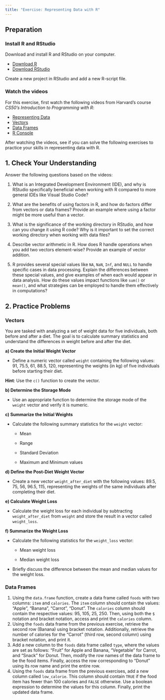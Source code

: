 ```yaml
---
title: "Exercise: Representing Data with R"
---
```


## Preparation

### Install R and RStudio

Download and install R and RStudio on your computer.

- [Download R](https://cran.r-project.org/bin/windows/base/)
- [Download RStudio](https://posit.co/download/rstudio-desktop/)

Create a new project in RStudio and add a new R-script file.

### Watch the videos

For this exercise, first watch the following videos from Harvard's course *CS50's Introduction to Programming with R*:

-   [Representing Data](https://youtu.be/QkqotQEwvxc?si=eSSKOqgYqMZdoC65)
-   [Vectors](https://youtu.be/SfFpG5Zf3S4?si=eaqKtORnOJ-9cIfY)
-   [Data Frames](https://youtu.be/bu4syntlV48?si=hG8KWQZuReEZLfP5)
-   [R Console](https://youtu.be/YoBeqjuWqpc?si=gH6tFmQ3qrfQe8pU)

After watching the videos, see if you can solve the following exercises to practice your skills in representing data with R.

## 1. Check Your Understanding

Answer the following questions based on the videos:

1.  What is an Integrated Development Environment (IDE), and why is RStudio specifically beneficial when working with R compared to more general IDEs like Visual Studio Code?

2.  What are the benefits of using factors in R, and how do factors differ from vectors or data frames? Provide an example where using a factor might be more useful than a vector.

3.  What is the significance of the working directory in RStudio, and how can you change it using R code? Why is it important to set the correct working directory when working with data files?

4.  Describe vector arithmetic in R. How does R handle operations when you add two vectors element-wise? Provide an example of vector addition.

5.  R provides several special values like `NA`, `NaN`, `Inf`, and `NULL` to handle specific cases in data processing. Explain the differences between these special values, and give examples of when each would appear in data analysis. How do these values impact functions like `sum()` or `mean()`, and what strategies can be employed to handle them effectively in computations?

## 2. Practice Problems

### Vectors

You are tasked with analyzing a set of weight data for five individuals, both before and after a diet. The goal is to calculate summary statistics and understand the differences in weight before and after the diet.

**a) Create the Initial Weight Vector**

-   Define a numeric vector called `weight` containing the following values: 91, 75.5, 61, 88.5, 120, representing the weights (in kg) of five individuals before starting their diet.

**Hint**: Use the `c()` function to create the vector.

**b) Determine the Storage Mode**

-   Use an appropriate function to determine the storage mode of the `weight` vector and verify it is numeric.

**c) Summarize the Initial Weights**

-   Calculate the following summary statistics for the `weight` vector:

    -   Mean

    -   Range

    -   Standard Deviation

    -   Maximum and Minimum values

**d) Define the Post-Diet Weight Vector**

-   Create a new vector `weight_after_diet` with the following values: 89.5, 75, 56, 96.5, 115, representing the weights of the same individuals after completing their diet.

**e) Calculate Weight Loss**

-   Calculate the weight loss for each individual by subtracting `weight_after_diet` from `weight` and store the result in a vector called `weight_loss`.

**f) Summarize the Weight Loss**

-   Calculate the following statistics for the `weight_loss` vector:

    -   Mean weight loss

    -   Median weight loss

-   Briefly discuss the difference between the mean and median values for the weight loss.

### Data Frames

1.  Using the `data.frame` function, create a data frame called `foods` with two columns: `item` and `calories`. The `item` column should contain the values: "Apple", "Banana", "Carrot", "Donut". The `calories` column should contain the respective values: 95, 105, 25, 250. Then, using both the `$` notation and bracket notation, access and print the `calories` column.
2.  Using the `foods` data frame from the previous exercise, retrieve the second row (Banana) using bracket notation. Additionally, retrieve the number of calories for the "Carrot" (third row, second column) using bracket notation, and print it.
3.  Add a new column to the `foods` data frame called `type`, where the values are set as follows: "Fruit" for Apple and Banana, "Vegetable" for Carrot, and "Snack" for Donut. Then, modify the row names of the data frame to be the food items. Finally, access the row corresponding to "Donut" using its row name and print the entire row.
4.  Using the `foods` data frame from the previous exercises, add a new column called `low_calorie`. This column should contain `TRUE` if the food item has fewer than 100 calories and `FALSE` otherwise. Use a boolean expression to determine the values for this column. Finally, print the updated data frame.
